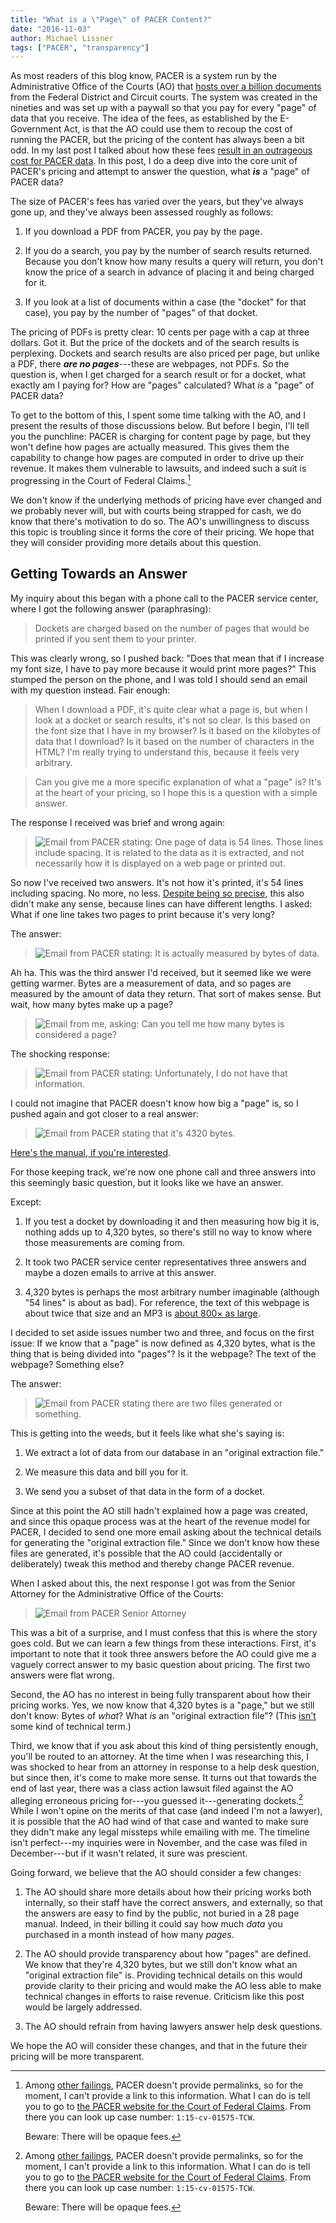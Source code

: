 ```yaml
---
title: "What is a \"Page\" of PACER Content?"
date: "2016-11-03"
author: Michael Lissner
tags: ["PACER", "transparency"]
---
```


As most readers of this blog know, PACER is a system run by the Administrative Office of the Courts (AO) that [hosts over a billion documents][b] from the Federal District and Circuit courts. The system was created in the nineties and was set up with a paywall so that you pay for every "page" of data that you receive. The idea of the fees, as established by the E-Government Act, is that the AO could use them to recoup the cost of running the PACER, but the pricing of the content has always been a bit odd. In my last post I talked about how these fees [result in an outrageous cost for PACER data][billion]. In this post, I do a deep dive into the core unit of PACER's pricing and attempt to answer the question, what ***is*** a "page" of PACER data? 

The size of PACER's fees has varied over the years, but they've always gone up, and they've always been assessed roughly as follows:

1. If you download a PDF from PACER, you pay by the page.

1. If you do a search, you pay by the number of search results returned. Because you don't know how many results a query will return, you don't know the price of a search in advance of placing it and being charged for it.
 
1. If you look at a list of documents within a case (the "docket" for that case), you pay by the number of "pages" of that docket.
 
The pricing of PDFs is pretty clear: 10 cents per page with a cap at three dollars. Got it. But the price of the dockets and of the search results is perplexing. Dockets and search results are also priced per page, but unlike a PDF, there ***are no pages***---these are webpages, not PDFs. So the question is, when I get charged for a search result or for a docket, what exactly am I paying for? How are "pages" calculated? What *is* a "page" of PACER data? 

To get to the bottom of this, I spent some time talking with the AO, and I present the results of those discussions below. But before I begin, I'll tell you the punchline: PACER is charging for content page by page, but they won't define how pages are actually measured. This gives them the capability to change how pages are computed in order to drive up their revenue. It makes them vulnerable to lawsuits, and indeed such a suit is progressing in the Court of Federal Claims.[^1] 

We don't know if the underlying methods of pricing have ever changed and we probably never will, but with courts being strapped for cash, we do know that there's motivation to do so. The AO's unwillingness to discuss this topic is troubling since it forms the core of their pricing. We hope that they will consider providing more details about this question.


## Getting Towards an Answer

My inquiry about this began with a phone call to the PACER service center, where I got the following answer (paraphrasing): 

> Dockets are charged based on the number of pages that would be printed if you sent them to your printer. 

This was clearly wrong, so I pushed back: "Does that mean that if I increase my font size, I have to pay more because it would print more pages?" This stumped the person on the phone, and I was told I should send an email with my question instead. Fair enough:

> When I download a PDF, it's quite clear what a page is, but when I look at a docket or search results, it's not so clear. Is this based on the font size that I have in my browser? Is it based on the kilobytes of data that I download? Is it based on the number of characters in the HTML? I'm really trying to understand this, because it feels very arbitrary.
  
> Can you give me a more specific explanation of what a "page" is? It's at the heart of your pricing, so I hope this is a question with a simple answer.

The response I received was brief and wrong again:

<div className="left-image">
    <blockquote>
    <img src="/images/pacer-page/54-lines.png"
             alt="Email from PACER stating: One page of data is 54 lines. Those lines include spacing. It is related to the data as it is extracted, and not necessarily how it is displayed on a web page or printed out."/>
    </blockquote>
</div>
<div className="clearfix"></div>

So now I've received two answers. It's not how it's printed, it's 54 lines including spacing. No more, no less. [Despite being so precise][numbers], this also didn't make any sense, because lines can have different lengths. I asked: What if one line takes two pages to print because it's very long?

The answer:
  
<div className="left-image">
    <blockquote>
    <img src="/images/pacer-page/bytes-of-data.png"
             alt="Email from PACER stating: It is actually measured by bytes of data."/>
     </blockquote>
</div>
<div className="clearfix"></div>

Ah ha. This was the third answer I'd received, but it seemed like we were getting warmer. Bytes are a measurement of data, and so pages are measured by the amount of data they return. That sort of makes sense. But wait, how many bytes make up a page?


<div className="left-image">
<blockquote>
    <img src="/images/pacer-page/how-many-bytes.png"
             alt="Email from me, asking: Can you tell me how many bytes is considered a page?"/>
</blockquote>
</div>
<div className="clearfix"></div>

The shocking response:

<div className="left-image">
<blockquote>
    <img src="/images/pacer-page/dont-know.png"
             alt="Email from PACER stating: Unfortunately, I do not have that information."/>
</blockquote>
</div>
<div className="clearfix"></div>

I could not imagine that PACER doesn't know how big a "page" is, so I pushed again and got closer to a real answer:

<div className="left-image">
    <blockquote>
        <img src="/images/pacer-page/4320-bytes.png"
                 alt="Email from PACER stating that it's 4320 bytes."/>
    </blockquote>
    <p className="caption"><a href="https://www.pacer.gov/documents/pacermanual.pdf">Here's the manual, if you're interested</a>.</p>
</div>
<div className="clearfix"></div>

For those keeping track, we're now one phone call and three answers into this seemingly basic question, but it looks like we have an answer. 

Except:

1. If you test a docket by downloading it and then measuring how big it is, nothing adds up to 4,320 bytes, so there's still no way to know where those measurements are coming from.

2. It took two PACER service center representatives three answers and maybe a dozen emails to arrive at this answer. 

3. 4,320 bytes is perhaps the most arbitrary number imaginable (although "54 lines" is about as bad). For reference, the text of this webpage is about twice that size and an MP3 is [about 800&times; as large][avg].

I decided to set aside issues number two and three, and focus on the first issue: If we know that a "page" is now defined as 4,320 bytes, what is the thing that is being divided into "pages"? Is it the webpage? The text of the webpage? Something else?
 
The answer:

<div className="left-image">
    <blockquote>
        <img src="/images/pacer-page/two-files.png"
                 alt="Email from PACER stating there are two files generated or something."/>
    </blockquote>
</div>
<div className="clearfix"></div>

This is getting into the weeds, but it feels like what she's saying is:

1. We extract a lot of data from our database in an "original extraction file."

2. We measure this data and bill you for it.

3. We send you a subset of that data in the form of a docket.

Since at this point the AO still hadn't explained how a page was created, and since this opaque process was at the heart of the revenue model for PACER, I decided to send one more email asking about the technical details for generating the "original extraction file." Since we don't know  how these files are generated, it's possible that the AO could (accidentally or deliberately) tweak this method and thereby change PACER revenue.

When I asked about this, the next response I got was from the Senior Attorney for the Administrative Office of the Courts:

<div className="left-image">
    <blockquote>
        <img src="/images/pacer-page/atty-response.png"
                 alt="Email from PACER Senior Attorney"/>
    </blockquote>
</div>
<div className="clearfix"></div>

This was a bit of a surprise, and I must confess that this is where the story goes cold. But we can learn a few things from these interactions. First, it's important to note that it took three answers before the AO could give me a vaguely correct answer to my basic question about pricing. The first two answers were flat wrong. 

Second, the AO has no interest in being fully transparent about how their pricing works. Yes, we now know that 4,320 bytes is a "page," but we still don't know: Bytes of *what*? What *is* an "original extraction file"? (This [isn't][goog] some kind of technical term.)
 
Third, we know that if you ask about this kind of thing persistently enough, you'll be routed to an attorney. At the time when I was researching this, I was shocked to hear from an attorney in response to a help desk question, but since then, it's come to make more sense. It turns out that towards the end of last year, there was a class action lawsuit filed against the AO alleging erroneous pricing for---you guessed it---generating dockets.[^1] While I won't opine on the merits of that case (and indeed I'm not a lawyer), it is possible that the AO had wind of that case and wanted to make sure they didn't make any legal missteps while emailing with me. The timeline isn't perfect---my inquiries were in November, and the case was filed in December---but if it wasn't related, it sure was prescient.

Going forward, we believe that the AO should consider a few changes:

1. The AO should share more details about how their pricing works both internally, so their staff have the correct answers, and externally, so that the answers are easy to find by the public, not buried in a 28 page manual. Indeed, in their billing it could  say how much *data* you purchased in a month instead of how many *pages*.

2. The AO should provide transparency about how "pages" are defined. We know that they're 4,320 bytes, but we still don't know what an "original extraction file" is. Providing technical details on this would provide clarity to their pricing and would make the AO less able to make technical changes in efforts to raise revenue. Criticism like this post would be largely addressed.

3. The AO should refrain from having lawyers answer help desk questions.

We hope the AO will consider these changes, and that in the future their pricing will be more transparent.

[^1]: Among [other failings][wrong], PACER doesn't provide permalinks, so for
the moment, I can't provide a link to this information. What I can do is tell
you to go to [the PACER website for the Court of Federal Claims][2]. From there
you can look up case number: `1:15-cv-01575-TCW`.

    Beware: There will be opaque fees.

[b]: https://www.supremecourt.gov/publicinfo/year-end/2014year-endreport.pdf

[2]: https://ecf.cofc.uscourts.gov/cgi-bin/ShowIndex.pl

[numbers]: http://business.camden.rutgers.edu/files/Schindler-Yalch-2006.pdf

[avg]: http://filecatalyst.com/todays-media-file-sizes-whats-average/

[wrong]: /2015/03/20/what-is-the-pacer-problem/

[billion]: /2016/10/10/pacer-costs-a-billion-dollars

[goog]: https://www.google.com/search?q=%22original+extraction+file%22&ie=utf-8&oe=utf-8
